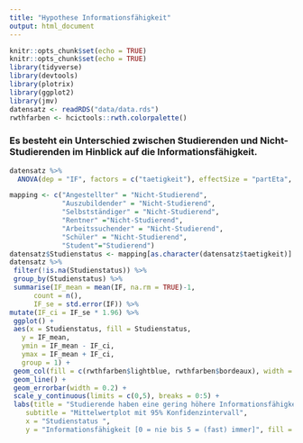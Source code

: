 ```yaml
---
title: "Hypothese Informationsfähigkeit"
output: html_document
---
```


```r
knitr::opts_chunk$set(echo = TRUE)
knitr::opts_chunk$set(echo = TRUE)
library(tidyverse)
library(devtools)
library(plotrix)
library(ggplot2)
library(jmv)
datensatz <- readRDS("data/data.rds")
rwthfarben <- hcictools::rwth.colorpalette()
```

### Es besteht ein Unterschied zwischen Studierenden und Nicht-Studierenden im Hinblick auf die Informationsfähigkeit.

```r

datensatz %>%
  ANOVA(dep = "IF", factors = c("taetigkeit"), effectSize = "partEta", postHoc = Informationsfähigkeit ~ taetigkeit, emMeans = ~ taetigkeit, emmPlots = TRUE)


```




```r
mapping <- c("Angestellter" = "Nicht-Studierend",
             "Auszubildender" = "Nicht-Studierend",
             "Selbstständiger" = "Nicht-Studierend",
             "Rentner" ="Nicht-Studierend",
             "Arbeitssuchender" = "Nicht-Studierend",
             "Schüler" = "Nicht-Studierend",
             "Student"="Studierend")
datensatz$Studienstatus <- mapping[as.character(datensatz$taetigkeit)]
datensatz %>%
 filter(!is.na(Studienstatus)) %>% 
 group_by(Studienstatus) %>%
 summarise(IF_mean = mean(IF, na.rm = TRUE)-1, 
      count = n(),
      IF_se = std.error(IF)) %>%
mutate(IF_ci = IF_se * 1.96) %>%
 ggplot() +
 aes(x = Studienstatus, fill = Studienstatus,
   y = IF_mean,
   ymin = IF_mean - IF_ci,
   ymax = IF_mean + IF_ci,
   group = 1) +
 geom_col(fill = c(rwthfarben$lightblue, rwthfarben$bordeaux), width = 0.4) +
 geom_line() +
 geom_errorbar(width = 0.2) + 
 scale_y_continuous(limits = c(0,5), breaks = 0:5) + 
 labs(title = "Studierende haben eine gering höhere Informationsfähigkeit", 
    subtitle = "Mittelwertplot mit 95% Konfidenzintervall",
    x = "Studienstatus ",
    y = "Informationsfähigkeit [0 = nie bis 5 = (fast) immer]", fill = "Studienstatus")
```
